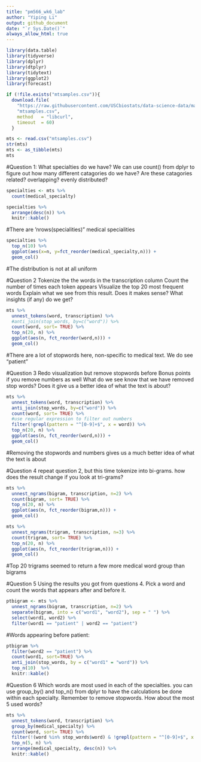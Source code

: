 ```yaml
---
title: "pm566_wk6_lab"
author: "Yiping Li"
output: github_document
date: "`r Sys.Date()`" 
always_allow_html: true
---
```


```r
library(data.table)
library(tidyverse)
library(dplyr)
library(dtplyr)
library(tidytext)
library(ggplot2)
library(forecast)
```

```r
if (!file.exists("mtsamples.csv")){
  download.file(
    "https://raw.githubusercontent.com/USCbiostats/data-science-data/master/00_mtsamples/mtsamples.csv",
    "mtsamples.csv",
    method   = "libcurl",
    timeout  = 60)
  }

mts <- read.csv("mtsamples.csv")
str(mts)
mts <- as_tibble(mts)
mts
```

#Question 1: What specialties do we have?
We can use count() from dplyr to figure out how many different catagories do we have? Are these catagories related? overlapping? evenly distributed?
```r
specialties <- mts %>%
  count(medical_specialty)

specialties %>%
  arrange(desc(n)) %>%
  knitr::kable()
```

#There are 'nrows(specialities)" medical specialities
```r
specialties %>%
  top_n(10) %>%
  ggplot(aes(x=n, y=fct_reorder(medical_specialty,n))) +
  geom_col()

```

#The distribution is not at all uniform

#Question 2
Tokenize the the words in the transcription column
Count the number of times each token appears
Visualize the top 20 most frequent words
Explain what we see from this result. Does it makes sense? What insights (if any) do we get?
```r
mts %>%
  unnest_tokens(word, transcription) %>%
  #anti_join(stop_words, by=c("word")) %>%
  count(word, sort= TRUE) %>%
  top_n(20, n) %>%
  ggplot(aes(n, fct_reorder(word,n))) +
  geom_col()

```
#There are a lot of stopwords here, non-specific to medical text. We do see "patient"

#Question 3
Redo visualization but remove stopwords before
Bonus points if you remove numbers as well
What do we see know that we have removed stop words? Does it give us a better idea of what the text is about?
```r
mts %>%
  unnest_tokens(word, transcription) %>%
  anti_join(stop_words, by=c("word")) %>%
  count(word, sort= TRUE) %>%
  #use regular expression to filter out numbers
  filter(!grepl(pattern = "^[0-9]+$", x = word)) %>%
  top_n(20, n) %>%
  ggplot(aes(n, fct_reorder(word,n))) +
  geom_col()
```
#Removing the stopwords and numbers gives us a much better idea of what the text is about

#Question 4
repeat question 2, but this time tokenize into bi-grams. how does the result change if you look at tri-grams?
```r
mts %>%
  unnest_ngrams(bigram, transcription, n=2) %>%
  count(bigram, sort= TRUE) %>%
  top_n(20, n) %>%
  ggplot(aes(n, fct_reorder(bigram,n))) +
  geom_col()
```

```r
mts %>%
  unnest_ngrams(trigram, transcription, n=3) %>%
  count(trigram, sort= TRUE) %>%
  top_n(20, n) %>%
  ggplot(aes(n, fct_reorder(trigram,n))) +
  geom_col()
```
#Top 20 trigrams seemed to return a few more medical word group than bigrams

#Question 5
Using the results you got from questions 4. Pick a word and count the words that appears after and before it.
```r
ptbigram <- mts %>%
  unnest_ngrams(bigram, transcription, n=2) %>%
  separate(bigram, into = c("word1", "word2"), sep = " ") %>%
  select(word1, word2) %>%
  filter(word1 == "patient" | word2 == "patient")
```

#Words appearing before patient:
```r
ptbigram %>%
  filter(word2 == "patient") %>%
  count(word1, sort=TRUE) %>%
  anti_join(stop_words, by = c("word1" = "word")) %>%
  top_n(10)  %>%
  knitr::kable()
```

#Question 6
Which words are most used in each of the specialties. you can use group_by() and top_n() from dplyr to have the calculations be done within each specialty. Remember to remove stopwords. How about the most 5 used words?
```r
mts %>%
  unnest_tokens(word, transcription) %>%
  group_by(medical_specialty) %>%
  count(word, sort= TRUE) %>%
  filter(!(word %in% stop_words$word) & !grepl(pattern = "^[0-9]+$", x = word)) %>%
  top_n(5, n) %>%
  arrange(medical_specialty, desc(n)) %>%
  knitr::kable()
```

